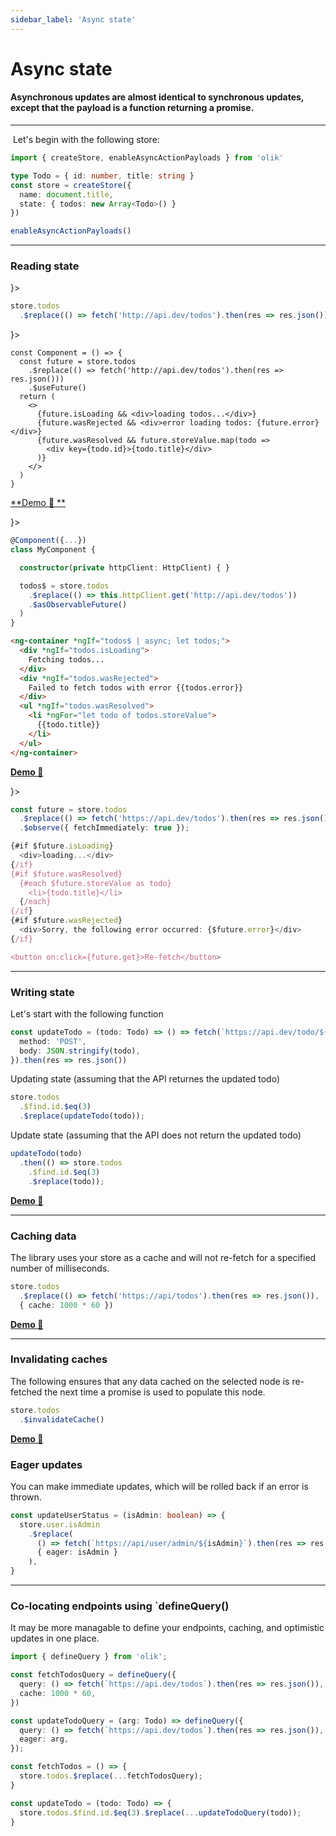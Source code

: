 ```yaml
---
sidebar_label: 'Async state'
---
```


# Async state

#### Asynchronous updates are almost identical to synchronous updates, except that the payload is a function returning a promise.

---

<div className="lets-begin">
  <img/> Let's begin with the following store:
</div>

```ts
import { createStore, enableAsyncActionPayloads } from 'olik'

type Todo = { id: number, title: string }
const store = createStore({
  name: document.title,
  state: { todos: new Array<Todo>() }
})

enableAsyncActionPayloads()
```

---

### Reading state


<Tabs groupId="frameworks">
<TabItem value="native" label={<div className="tab-ts"></div>}>

```ts
store.todos
  .$replace(() => fetch('http://api.dev/todos').then(res => res.json()))
```

</TabItem>
<TabItem value="react" label={<div className="tab-react"></div>}>

```tsx
const Component = () => {
  const future = store.todos
    .$replace(() => fetch('http://api.dev/todos').then(res => res.json()))
    .$useFuture()
  return (
    <>
      {future.isLoading && <div>loading todos...</div>}
      {future.wasRejected && <div>error loading todos: {future.error}</div>}
      {future.wasResolved && future.storeValue.map(todo =>
        <div key={todo.id}>{todo.title}</div>
      )}
    </>
  )
}
```
[**Demo 🥚 **](https://codesandbox.io/s/olik-react-fetch-nj702)

</TabItem>
<TabItem value="angular" label={<div className="tab-ng"></div>}>

```ts
@Component({...})
class MyComponent {

  constructor(private httpClient: HttpClient) { }

  todos$ = store.todos
    .$replace(() => this.httpClient.get('http://api.dev/todos'))
    .$asObservableFuture()
  )
}
```
```html
<ng-container *ngIf="todos$ | async; let todos;">
  <div *ngIf="todos.isLoading">
    Fetching todos...
  </div>
  <div *ngIf="todos.wasRejected">
    Failed to fetch todos with error {{todos.error}}
  </div>
  <ul *ngIf="todos.wasResolved">
    <li *ngFor="let todo of todos.storeValue">
      {{todo.title}}
    </li>
  </ul>
</ng-container>
```
[**Demo 🥚**](https://codesandbox.io/s/olik-ng-async-5y3hd?file=/src/app/app.component.ts)

</TabItem>
<TabItem value="svelte" label={<div className="tab-svelte"></div>}>

```ts
const future = store.todos
  .$replace(() => fetch('https://api.dev/todos').then(res => res.json()))
  .$observe({ fetchImmediately: true });

{#if $future.isLoading}
  <div>loading...</div>
{/if}
{#if $future.wasResolved}
  {#each $future.storeValue as todo}
    <li>{todo.title}</li>
  {/each}
{/if}
{#if $future.wasRejected}
  <div>Sorry, the following error occurred: {$future.error}</div>
{/if}

<button on:click={future.get}>Re-fetch</button>
```

</TabItem>
</Tabs>

---

### Writing state
Let's start with the following function
```ts
const updateTodo = (todo: Todo) => () => fetch(`https://api.dev/todo/${todo.id}`, {
  method: 'POST',
  body: JSON.stringify(todo),
}).then(res => res.json())
```
Updating state (assuming that the API returnes the updated todo)
```ts
store.todos
  .$find.id.$eq(3)
  .$replace(updateTodo(todo));
```
Update state (assuming that the API does not return the updated todo)
```ts
updateTodo(todo)
  .then(() => store.todos
    .$find.id.$eq(3)
    .$replace(todo));
```
[**Demo 🥚**](https://codesandbox.io/s/writing-async-state-r8rs6?file=/src/index.ts)

---

### Caching data
The library uses your store as a cache and will not re-fetch for a specified number of milliseconds.
```ts
store.todos
  .$replace(() => fetch('https://api/todos').then(res => res.json()),
  { cache: 1000 * 60 })
```
[**Demo 🥚**](https://codesandbox.io/s/olik-demo-caching-data-no-framework-3rvz9?file=/src/index.ts)

---

### Invalidating caches
The following ensures that any data cached on the selected node is re-fetched the next time a promise is used to populate this node.
```ts
store.todos
  .$invalidateCache()
```
[**Demo 🥚**](https://codesandbox.io/s/olik-demo-cache-invalidation-no-framework-efore?file=/src/index.ts)

### Eager updates
You can make immediate updates, which will be rolled back if an error is thrown.
```ts
const updateUserStatus = (isAdmin: boolean) => {
  store.user.isAdmin
    .$replace(
      () => fetch(`https://api/user/admin/${isAdmin}`).then(res => res.json()),
      { eager: isAdmin }
    ),
}
```

---

### Co-locating endpoints using `defineQuery()
It may be more managable to define your endpoints, caching, and optimistic updates in one place.
```ts title="endpoints.ts"
import { defineQuery } from 'olik';

const fetchTodosQuery = defineQuery({
  query: () => fetch(`https://api.dev/todos`).then(res => res.json()),
  cache: 1000 * 60,
})

const updateTodoQuery = (arg: Todo) => defineQuery({
  query: () => fetch(`https://api.dev/todos`).then(res => res.json()),
  eager: arg,
});
```
```ts title="component.ts"
const fetchTodos = () => {
  store.todos.$replace(...fetchTodosQuery);
}

const updateTodo = (todo: Todo) => {
  store.todos.$find.id.$eq(3).$replace(...updateTodoQuery(todo));
}
```
